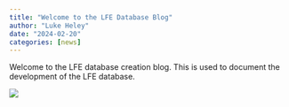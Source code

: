 ```yaml
---
title: "Welcome to the LFE Database Blog"
author: "Luke Heley"
date: "2024-02-20"
categories: [news]
---
```


Welcome to the LFE database creation blog. This is used to document the development of the LFE database. 

![](post_image.jpg)